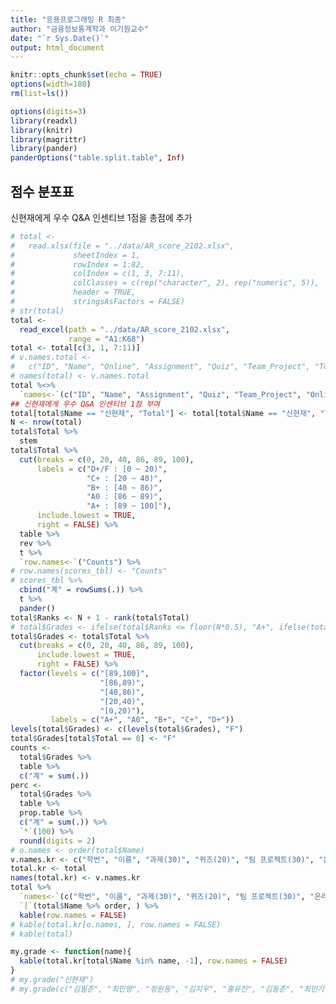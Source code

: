 ```yaml
---
title: "응용프로그래밍 R 최종"
author: "금융정보통계학과 이기원교수"
date: "`r Sys.Date()`"
output: html_document
---
```


```r
knitr::opts_chunk$set(echo = TRUE)
options(width=180)
rm(list=ls())
```

```r
options(digits=3)
library(readxl)
library(knitr)
library(magrittr)
library(pander)
panderOptions("table.split.table", Inf)
```


<!--### Total Scores-->

## 점수 분포표

신현재에게 우수 Q&A 인센티브 1점을 총점에 추가

```r
# total <- 
#   read.xlsx(file = "../data/AR_score_2102.xlsx", 
#             sheetIndex = 1, 
#             rowIndex = 1:82, 
#             colIndex = c(1, 3, 7:11), 
#             colClasses = c(rep("character", 2), rep("numeric", 5)), 
#             header = TRUE,
#             stringsAsFactors = FALSE)
# str(total)
total <-
  read_excel(path = "../data/AR_score_2102.xlsx",
             range = "A1:K68")
total <- total[c(3, 1, 7:11)]
# v.names.total <- 
#   c("ID", "Name", "Online", "Assignment", "Quiz", "Team_Project", "Total")
# names(total) <- v.names.total
total %<>%
  `names<-`(c("ID", "Name", "Assignment", "Quiz", "Team_Project", "Online", "Total"))
## 신현재에게 우수 Q&A 인센티브 1점 부여
total[total$Name == "신현재", "Total"] <- total[total$Name == "신현재", "Total"] + 1
N <- nrow(total)
total$Total %>%
  stem
total$Total %>% 
  cut(breaks = c(0, 20, 40, 86, 89, 100),
      labels = c("D+/F : [0 ~ 20)", 
                 "C+ : [20 ~ 40)", 
                 "B+ : [40 ~ 86)", 
                 "A0 : [86 ~ 89)", 
                 "A+ : [89 ~ 100]"), 
      include.lowest = TRUE, 
      right = FALSE) %>%
  table %>%
  rev %>% 
  t %>% 
  `row.names<-`("Counts") %>%
# row.names(scores_tbl) <- "Counts"
# scores_tbl %>%
  cbind("계" = rowSums(.)) %>%
  t %>%
  pander()
total$Ranks <- N + 1 - rank(total$Total)
# total$Grades <- ifelse(total$Ranks <= floor(N*0.5), "A+", ifelse(total$Ranks <= floor(N*0.7), "B+", "C+"))
total$Grades <- total$Total %>% 
  cut(breaks = c(0, 20, 40, 86, 89, 100), 
      include.lowest = TRUE, 
      right = FALSE) %>%
  factor(levels = c("[89,100]", 
                    "[86,89)", 
                    "[40,86)", 
                    "[20,40)", 
                    "[0,20)"),
         labels = c("A+", "A0", "B+", "C+", "D+"))
levels(total$Grades) <- c(levels(total$Grades), "F")
total$Grades[total$Total == 0] <- "F"
counts <- 
  total$Grades %>%
  table %>% 
  c("계" = sum(.))
perc <- 
  total$Grades %>%
  table %>% 
  prop.table %>%
  c("계" = sum(.)) %>%
  `*`(100) %>%
  round(digits = 2)
# o.names <- order(total$Name)
v.names.kr <- c("학번", "이름", "과제(30)", "퀴즈(20)", "팀 프로젝트(30)", "온라인출석(20)","총점(100)", "순위(67명중)", "학점")
total.kr <- total
names(total.kr) <- v.names.kr
total %>%
  `names<-`(c("학번", "이름", "과제(30)", "퀴즈(20)", "팀 프로젝트(30)", "온라인출석(20)", "총점(100)", "순위(67명중)", "학점")) %>%
  `[`(total$Name %>% order, ) %>%
  kable(row.names = FALSE)
# kable(total.kr[o.names, ], row.names = FALSE)
# kable(total)
```


<P style = "page-break-before:always">

```r
my.grade <- function(name){
  kable(total.kr[total$Name %in% name, -1], row.names = FALSE)
}
# my.grade("신현재")
# my.grade(c("김필준", "최민영", "정원동", "김지우", "홍유진", "김동준", "최민기"))
```


<!--### Save Data

```r
save.image(file = "../R/AR_records_02.RData")
```

-->
               